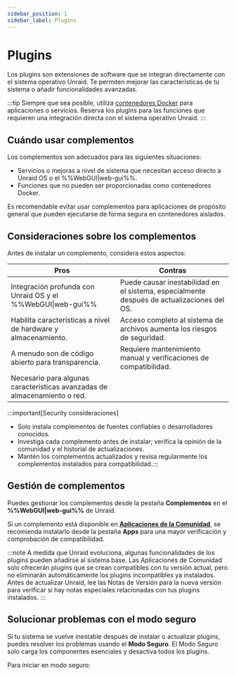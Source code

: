 ```yaml
---
sidebar_position: 1
sidebar_label: Plugins
---
```



# Plugins

Los plugins son extensiones de software que se integran directamente con el sistema operativo Unraid. Te permiten mejorar las características de tu sistema o añadir funcionalidades avanzadas.

:::tip
Siempre que sea posible, utiliza [contenedores Docker](../run-docker-containers/overview.mdx) para aplicaciones o servicios. Reserva los plugins para las funciones que requieren una integración directa con el sistema operativo Unraid.
:::

## Cuándo usar complementos

Los complementos son adecuados para las siguientes situaciones:

- Servicios o mejoras a nivel de sistema que necesitan acceso directo a Unraid OS o el %%WebGUI|web-gui%%.
- Funciones que no pueden ser proporcionadas como contenedores Docker.

Es recomendable evitar usar complementos para aplicaciones de propósito general que pueden ejecutarse de forma segura en contenedores aislados.

## Consideraciones sobre los complementos

Antes de instalar un complemento, considera estos aspectos:

| Pros                                                                      | Contras                                                                                    |
| ------------------------------------------------------------------------- | ------------------------------------------------------------------------------------------ |
| Integración profunda con Unraid OS y el %%WebGUI\|web-gui%%               | Puede causar inestabilidad en el sistema, especialmente después de actualizaciones del OS. |
| Habilita características a nivel de hardware y almacenamiento.            | Acceso completo al sistema de archivos aumenta los riesgos de seguridad.                   |
| A menudo son de código abierto para transparencia.                        | Requiere mantenimiento manual y verificaciones de compatibilidad.                          |
| Necesario para algunas características avanzadas de almacenamiento o red. |                                                                                            |

:::important[Security consideraciones]

- Solo instala complementos de fuentes confiables o desarrolladores conocidos.
- Investiga cada complemento antes de instalar; verifica la opinión de la comunidad y el historial de actualizaciones.
- Mantén los complementos actualizados y revisa regularmente los complementos instalados para compatibilidad.:::

## Gestión de complementos

Puedes gestionar los complementos desde la pestaña **Complementos** en el **%%WebGUI|web-gui%%** de Unraid.

Si un complemento está disponible en **[Aplicaciones de la Comunidad](../run-docker-containers/community-applications.mdx)**, se recomienda instalarlo desde la pestaña **Apps** para una mayor verificación y comprobación de compatibilidad.

:::note
A medida que Unraid evoluciona, algunas funcionalidades de los plugins pueden añadirse al sistema base. Las Aplicaciones de Comunidad solo ofrecerán plugins que se crean compatibles con tu versión actual, pero no eliminarán automáticamente los plugins incompatibles ya instalados. Antes de actualizar Unraid, lee las Notas de Versión para la nueva versión para verificar si hay notas especiales relacionadas con tus plugins instalados.
:::

## Solucionar problemas con el modo seguro

Si tu sistema se vuelve inestable después de instalar o actualizar plugins, puedes resolver los problemas usando el **Modo Seguro**. El Modo Seguro solo carga los componentes esenciales y desactiva todos los plugins.

Para iniciar en modo seguro:

<Tabs>
  <TabItem value="preferido" label="Método preferido" default>
    <SafeModePreferred />
  </TabItem>

  <TabItem value="alternativa" label="Método alternativo">
    <SafeModeAlternative />
  </TabItem>
</Tabs>
